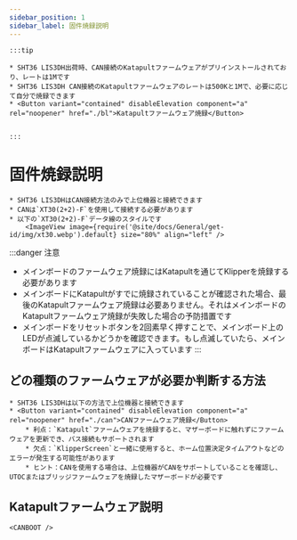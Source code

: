 ```yaml
---
sidebar_position: 1
sidebar_label: 固件焼録説明
---
```





    :::tip

    * SHT36 LIS3DH出荷時、CAN接続のKatapultファームウェアがプリインストールされており、レートは1Mです
    * SHT36 LIS3DH CAN接続のKatapultファームウェアのレートは500Kと1Mで、必要に応じて自分で焼録できます
    * <Button variant="contained" disableElevation component="a" rel="noopener" href="./bl">Katapultファームウェア焼録</Button>


    :::

# 固件焼録説明

    * SHT36 LIS3DHはCAN接続方法のみで上位機器と接続できます
    * CANは`XT30(2+2)-F`を使用して接続する必要があります
    * 以下の`XT30(2+2)-F`データ線のスタイルです
        <ImageView image={require('@site/docs/General/get-id/img/xt30.webp').default} size="80%" align="left" />

:::danger 注意
* メインボードのファームウェア焼録にはKatapultを通じてKlipperを焼録する必要があります
* メインボードにKatapultがすでに焼録されていることが確認された場合、最後のKatapultファームウェア焼録は必要ありません。それはメインボードのKatapultファームウェア焼録が失敗した場合の予防措置です
* メインボードをリセットボタンを2回素早く押すことで、メインボード上のLEDが点滅しているかどうかを確認できます。もし点滅していたら、メインボードはKatapultファームウェアに入っています
:::

## どの種類のファームウェアが必要か判断する方法

    * SHT36 LIS3DHは以下の方法で上位機器と接続できます
    * <Button variant="contained" disableElevation component="a" rel="noopener" href="./can">CANファームウェア焼録</Button>
        * 利点：`Katapult`ファームウェアを焼録すると、マザーボードに触れずにファームウェアを更新でき、バス接続もサポートされます
        * 欠点：`KlipperScreen`と一緒に使用すると、ホーム位置決定タイムアウトなどのエラーが発生する可能性があります
        * ヒント：CANを使用する場合は、上位機器がCANをサポートしていることを確認し、UTOCまたはブリッジファームウェアを焼録したマザーボードが必要です


## Katapultファームウェア説明

    <CANBOOT />

